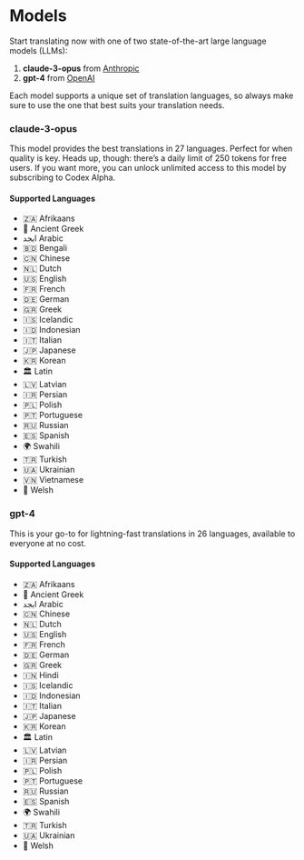 # Models

Start translating now with one of two state-of-the-art large language models (LLMs):

1. **claude-3-opus** from [Anthropic](https://www.anthropic.com/)
1. **gpt-4** from [OpenAI](https://openai.com/)

Each model supports a unique set of translation languages, so always make sure to use the one that best suits your translation needs.

### claude-3-opus

This model provides the best translations in 27 languages. Perfect for when quality is key. Heads up, though: there’s a daily limit of 250 tokens for free users. If you want more, you can unlock unlimited access to this model by subscribing to Codex Alpha.

#### Supported Languages
- 🇿🇦  Afrikaans
- 🏺  Ancient Greek
- ابجد  Arabic
- 🇧🇩  Bengali
- 🇨🇳  Chinese
- 🇳🇱  Dutch
- 🇺🇸  English
- 🇫🇷  French
- 🇩🇪  German
- 🇬🇷  Greek
- 🇮🇸  Icelandic
- 🇮🇩  Indonesian
- 🇮🇹  Italian
- 🇯🇵  Japanese
- 🇰🇷  Korean
- 🏛️  Latin
- 🇱🇻  Latvian
- 🇮🇷  Persian
- 🇵🇱  Polish
- 🇵🇹  Portuguese
- 🇷🇺  Russian
- 🇪🇸  Spanish
- 🌍  Swahili
- 🇹🇷  Turkish
- 🇺🇦  Ukrainian
- 🇻🇳  Vietnamese
- 🏴󠁧󠁢󠁷󠁬󠁳󠁿  Welsh

### gpt-4

This is your go-to for lightning-fast translations in 26 languages, available to everyone at no cost.

#### Supported Languages
- 🇿🇦  Afrikaans
- 🏺  Ancient Greek
- ابجد  Arabic
- 🇨🇳  Chinese
- 🇳🇱  Dutch
- 🇺🇸  English
- 🇫🇷  French
- 🇩🇪  German
- 🇬🇷  Greek
- 🇮🇳  Hindi
- 🇮🇸  Icelandic
- 🇮🇩  Indonesian
- 🇮🇹  Italian
- 🇯🇵  Japanese
- 🇰🇷  Korean
- 🏛️  Latin
- 🇱🇻  Latvian
- 🇮🇷  Persian
- 🇵🇱  Polish
- 🇵🇹  Portuguese
- 🇷🇺  Russian
- 🇪🇸  Spanish
- 🌍  Swahili
- 🇹🇷  Turkish
- 🇺🇦  Ukrainian
- 🏴󠁧󠁢󠁷󠁬󠁳󠁿  Welsh